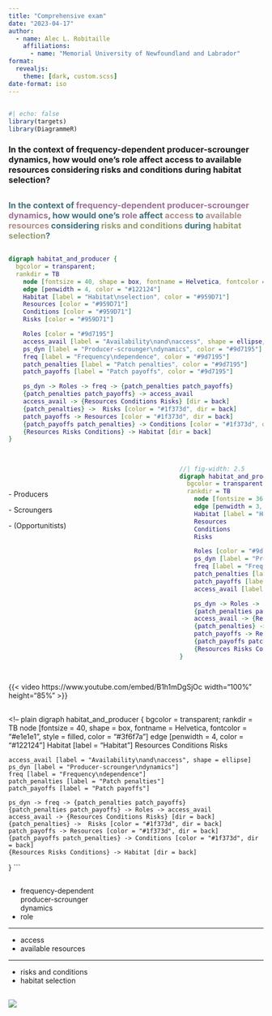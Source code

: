 ```yaml
---
title: "Comprehensive exam"
date: "2023-04-17"
author:
  - name: Alec L. Robitaille
    affiliations:
      - name: "Memorial University of Newfoundland and Labrador"
format:
  revealjs: 
    theme: [dark, custom.scss]
date-format: iso
---
```




## <!-- Question --> {.center} 


```r
#| echo: false
library(targets)
library(DiagrammeR)
```

### In the context of frequency-dependent producer-scrounger dynamics, how would one's role affect access to available resources considering risks and conditions during habitat selection?

## <!-- Question, color --> {.center} 

### <span style="color: #42727c">In the context of </span><span style="color: #9d7195">frequency-dependent producer-scrounger dynamics</span><span style="color: #42727c">, how would one's </span><span style="color: #9d7195">role</span><span style="color: #42727c"> affect </span><span style="color: #AD8F89">access</span><span style="color: #42727c"> to </span><span style="color: #AD8F89">available resources</span><span style="color: #42727c"> considering </span><span style="color: #959D71">risks and conditions</span><span style="color: #42727c"> during </span><span style="color: #959D71">habitat selection</span><span style="color: #42727c">?</span>

## <!-- Flowchart, color --> {.center} 

```dot
digraph habitat_and_producer {
  bgcolor = transparent;
  rankdir = TB
	node [fontsize = 40, shape = box, fontname = Helvetica, fontcolor = "#e1e1e1", style = filled, color = "#3f6f7a", fillcolor = "#3f6f7a", penwidth = 4]
	edge [penwidth = 4, color = "#122124"] 
	Habitat [label = "Habitat\nselection", color = "#959D71"]
	Resources [color = "#959D71"]
	Conditions [color = "#959D71"]
	Risks [color = "#959D71"]

    Roles [color = "#9d7195"]
	access_avail [label = "Availability\nand\naccess", shape = ellipse, color = "#AD8F89"]
	ps_dyn [label = "Producer-scrounger\ndynamics", color = "#9d7195"]
	freq [label = "Frequency\ndependence", color = "#9d7195"]
	patch_penalties [label = "Patch penalties", color = "#9d7195"]
	patch_payoffs [label = "Patch payoffs", color = "#9d7195"]

	ps_dyn -> Roles -> freq -> {patch_penalties patch_payoffs}
	{patch_penalties patch_payoffs} -> access_avail
	access_avail -> {Resources Conditions Risks} [dir = back]
	{patch_penalties} ->  Risks [color = "#1f373d", dir = back]
	patch_payoffs -> Resources [color = "#1f373d", dir = back]
	{patch_payoffs patch_penalties} -> Conditions [color = "#1f373d", dir = back]
	{Resources Risks Conditions} -> Habitat [dir = back]
}
```

## <!-- Producer-scrounger roles --> {.center} 

:::: {.columns}

::: {.column width="60%"}
<br>
<br>

\- Producers

\- Scroungers

\- (Opportunitists)
:::

::: {.column width="30%"}
```dot
//| fig-width: 2.5
digraph habitat_and_producer {
  bgcolor = transparent;
  rankdir = TB
	node [fontsize = 36, shape = box, fontname = Helvetica, fontcolor = "#9d9d9d", style = filled, color = "#325861", fillcolor = "#325861", penwidth = 4]
	edge [penwidth = 3, color = "#122124"] 
	Habitat [label = "Habitat\nselection"]
	Resources
	Conditions
	Risks

    Roles [color = "#9d7195", fontcolor = "#e1e1e1", fillcolor = "#3f6f7a"]
	ps_dyn [label = "Producer-scrounger\ndynamics", color = "#9d7195", fillcolor = "#3f6f7a", fontcolor = "#e1e1e1"]
	freq [label = "Frequency\ndependence"]
	patch_penalties [label = "Patch penalties"]
	patch_payoffs [label = "Patch payoffs"]
	access_avail [label = "Availability\nand\naccess", shape = ellipse]

	ps_dyn -> Roles -> freq -> {patch_penalties patch_payoffs}
	{patch_penalties patch_payoffs} -> access_avail
	access_avail -> {Resources Conditions Risks} [dir = back]
	{patch_penalties} ->  Risks [color = "#1f373d", dir = back]
	patch_payoffs -> Resources [color = "#1f373d", dir = back]
	{patch_payoffs patch_penalties} -> Conditions [color = "#1f373d", dir = back]
	{Resources Risks Conditions} -> Habitat [dir = back]
}
```
:::

::::

## <!-- Producer-scrounger video --> 


{{< video https://www.youtube.com/embed/B1h1mDgSjOc width="100%" height="85%"  >}}


##



<!-- plain
digraph habitat_and_producer {
  bgcolor = transparent;
  rankdir = TB
	node [fontsize = 40, shape = box, fontname = Helvetica, fontcolor = "#e1e1e1", style = filled, color = "#3f6f7a"]
	edge [penwidth = 4, color = "#122124"] 
	Habitat [label = "Habitat\nselection"]
	Resources
	Conditions
	Risks

	access_avail [label = "Availability\nand\naccess", shape = ellipse]
	ps_dyn [label = "Producer-scrounger\ndynamics"]
	freq [label = "Frequency\ndependence"]
	patch_penalties [label = "Patch penalties"]
	patch_payoffs [label = "Patch payoffs"]

	ps_dyn -> freq -> {patch_penalties patch_payoffs}
	{patch_penalties patch_payoffs} -> Roles -> access_avail
	access_avail -> {Resources Conditions Risks} [dir = back]
	{patch_penalties} ->  Risks [color = "#1f373d", dir = back]
	patch_payoffs -> Resources [color = "#1f373d", dir = back]
	{patch_payoffs patch_penalties} -> Conditions [color = "#1f373d", dir = back]
	{Resources Risks Conditions} -> Habitat [dir = back]
}
```

##

- frequency-dependent <br> producer-scrounger <br> dynamics
- role

<hr>

- access
- available resources

<hr>

- risks and conditions
- habitat selection

## {.auto-stretch}


![](../../figures/habitat-and-producer.png)

  